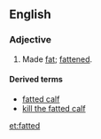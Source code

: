 ==English==

===Adjective===
{{en-adj}}
# Made [[fat]]; [[fattened]].

====Derived terms====
*[[fatted calf]]
*[[kill the fatted calf]]

[[et:fatted]]